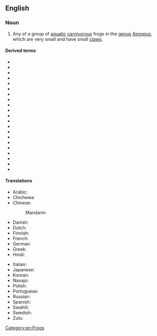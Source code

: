 ==English==
{{wikipedia}}

===Noun===
{{en-noun}}

# Any of a group of [[aquatic]] [[carnivorous]] frogs in the [[genus]] ''[[Xenopus]]'', which are very small and have small [[claw]]s.

====Derived terms====
* {{l|en|African clawed frog}}
* {{l|en|Andre's clawed frog}}
* {{l|en|Bouchia clawed frog}}
* {{l|en|Cape clawed frog}}
* {{l|en|De Witte's clawed frog}}
* {{l|en|Eritria clawed frog}}
* {{l|en|Fraser's clawed frog}}
* {{l|en|Kenyan clawed frog}}
* {{l|en|Kivu clawed frog}}
* {{l|en|Lake Oku clawed frog}}
* {{l|en|Largen's clawed frog}}
* {{l|en|Marsabit clawed frog}}
* {{l|en|Mawa clawed frog}}
* {{l|en|Muller's clawed frog}}
* {{l|en|Peracca's clawed frog}}
* {{l|en|savannah clawed frog}}
* {{l|en|Sidamo clawed frog}}
* {{l|en|Uganda clawed frog}}
* {{l|en|volcano clawed frog}}
* {{l|en|western clawed frog}}
* {{l|en|Witte's clawed frog}}

====Translations====
{{trans-top|any frog in the genus Xenopus}}
* Arabic: {{t-needed|ar}}
* Chichewa: {{t-needed|ny}}
* Chinese:
*: Mandarin: {{t+|cmn|爪蟾|tr=zhǎochán}}
* Danish: {{t-needed|da}}
* Dutch: {{t|nl|klauwkikker|m}}
* Finnish: {{t|fi|aitokynsisammakko}}
* French: {{t-needed|fr}}
* German: {{t|de|Krallenfrosch|m}}
* Greek: {{t-needed|el}}
* Hindi: {{t-needed|hi}}
{{trans-mid}}
* Italian: {{t-needed|it}}
* Japanese: {{t-needed|ja}}
* Korean: {{t-needed|ko}}
* Navajo: {{t|nv|chʼał bikéshgaan hólóní}}
* Polish: {{t-needed|pl}}
* Portuguese: {{t-needed|pt}}
* Russian: {{t|ru|шпо́рцевая лягу́шка|f}}
* Spanish: {{t-needed|es}}
* Swahili: {{t-needed|sw}}
* Swedish: {{t|sv|klogroda|c}}
* Zulu: {{t-needed|zu}}
{{trans-bottom}}

[[Category:en:Frogs]]